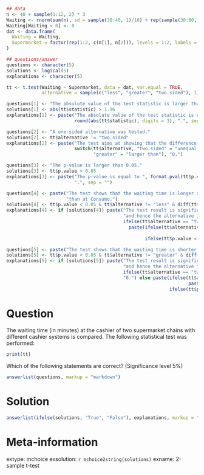 ```r
## data
n <- 40 + sample(1:12, 2) * 3
Waiting <- rnorm(sum(n), sd = sample(30:40, 1)/10) + rep(sample(30:80, 2)/10, n)
Waiting[Waiting < 0] <- 0
dat <- data.frame(
  Waiting = Waiting,
  Supermarket = factor(rep(1:2, c(n[1], n[2])), levels = 1:2, labels = c("Sparag", "Consumo"))
)

## questions/answer
questions <- character(5)
solutions <- logical(5)
explanations <- character(5)

tt <- t.test(Waiting ~ Supermarket, data = dat, var.equal = TRUE,
             alternative = sample(c("less", "greater", "two.sided"), 1))

questions[1] <- "The absolute value of the test statistic is larger than 1.96."
solutions[1] <- abs(tt$statistic) > 1.96
explanations[1] <- paste("The absolute value of the test statistic is equal to ", 
                         round(abs(tt$statistic), digits = 3), ".", sep = "")

questions[2] <- "A one-sided alternative was tested."
solutions[2] <- tt$alternative != "two.sided"
explanations[2] <- paste("The test aims at showing that the difference of means is ",
                         switch(tt$alternative, "two.sided" = "unequal to", "less" = "smaller than", 
                                "greater" = "larger than"), "0.")

questions[3] <- "The p-value is larger than 0.05."
solutions[3] <- tt$p.value > 0.05
explanations[3] <- paste("The p-value is equal to ", format.pval(tt$p.value, digits = 3),
                         ".", sep = "")

questions[4] <- paste("The test shows that the waiting time is longer at Sparag ",
                      "than at Consumo.")
solutions[4] <- tt$p.value < 0.05 & tt$alternative != "less" & diff(tt$estimate) < 0
explanations[4] <- if (solutions[4]) paste("The test result is significant ($p < 0.05$)",
                                           "and hence the alternative is shown that the difference of means is",
                                           ifelse(tt$alternative == "two.sided", "unequal to ", "larger than"), "0.") else 
                                             paste(ifelse(tt$alternative != "less", "", paste("The test aims at showing",
                                                                                              "that the alternative that the waiting time is shorter at Sparag than at Consumo.")),
                                                   ifelse(tt$p.value < 0.05, "", "The test result is not significant ($p \\ge 0.05$)."))

questions[5] <- paste("The test shows that the waiting time is shorter at Sparag than at Consumo.")
solutions[5] <- tt$p.value < 0.05 & tt$alternative != "greater" & diff(tt$estimate) > 0
explanations[5] <- if (solutions[5]) paste("The test result is significant ($p < 0.05$)",
                                           "and hence the alternative is shown, that the difference of means are",
                                           ifelse(tt$alternative == "two.sided", "unequal to", "smaller than"),
                                           "0.") else paste(ifelse(tt$alternative != "greater", "", 
                                                                   paste("The test aims at showing that the waiting time at Sparag is longer than at Consumo.")),
                                                            ifelse(tt$p.value < 0.05, "", "The test result ist not significant ($p \\ge 0.05$)."))
```

Question
========
  
  The waiting time (in minutes) at the cashier of two supermarket
chains with different cashier systems is compared. The following
statistical test was performed:
  
```r
print(tt)
```

Which of the following statements are correct? (Significance level 5%)

```r
answerlist(questions, markup = "markdown")
```

Solution
========
  
```r
answerlist(ifelse(solutions, "True", "False"), explanations, markup = "markdown")
```

Meta-information
================
extype: mchoice
exsolution: `r mchoice2string(solutions)`
exname: 2-sample t-test